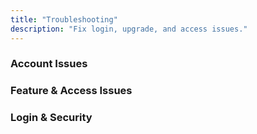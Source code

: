 ```yaml
---
title: "Troubleshooting"
description: "Fix login, upgrade, and access issues."
---
```


### Account Issues

<AccordionGroup>
  <Accordion title="I just purchased a plan, why hasn’t my account been upgraded?" icon="bolt">

  </Accordion>

  <Accordion title="Why do I no longer have an upgraded account?" icon="arrow-up">

  </Accordion>
</AccordionGroup>

### Feature & Access Issues

<AccordionGroup>
  <Accordion title="Where did the Create feature go?" icon="question">

  </Accordion>

  <Accordion title="How to apply an access code?" icon="key">

  </Accordion>
</AccordionGroup>

### Login & Security

<AccordionGroup>
  <Accordion title="How do I reset my password?" icon="lock">

  </Accordion>
</AccordionGroup>

###